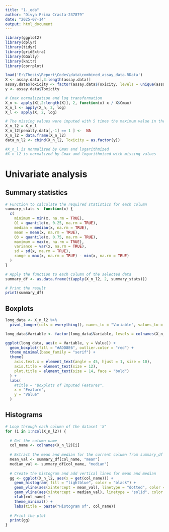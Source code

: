 ---
title: "1._eda"
author: "Divya Prima Crasta-237879"
date: "2025-07-14"
output: html_document
---

```{r}
library(ggplot2)
library(dplyr)
library(tidyr)
library(gridExtra)
library(GGally)
library(knitr)
library(corrplot)
```


```{r}
load('E:\Thesis\Report\Codes\data\combined_assay_data.RData')
X <- assay.data[,3:length(assay.data)]
assay.data$Toxicity <- factor(assay.data$Toxicity, levels = unique(assay.data$Toxicity))
y <- assay.data$Toxicity
```


```{r}
# Cmax normalization and log transformation
X_n <- apply(X[,2:length(X)], 2, function(x) x / X$Cmax)
X_n_l <- apply(X_n, 2, log)
X_l <- apply(X, 2, log)

# The missing values were imputed with 5 times the maximum value in the dataset given and they were indicated by penalty of 1.
X_n_l2 = X_n_l
X_n_l2[penalty.data[,-1] == 1 ] <-  NA
X_n_l2 = data.frame(X_n_l2)
data_n_l2 <- cbind(X_n_l2, Toxicity = as.factor(y))

#X_n_l is normalized by Cmax and logarithmized
#X_n_l2 is normalized by Cmax and logarithmized with missing values
```


# Univariate analysis

## Summary statistics

```{r}
# Function to calculate the required statistics for each column
summary_stats <- function(x) {
  c(
    minimum = min(x, na.rm = TRUE),
    Q1 = quantile(x, 0.25, na.rm = TRUE),
    median = median(x, na.rm = TRUE),
    mean = mean(x, na.rm = TRUE),
    Q3 = quantile(x, 0.75, na.rm = TRUE),
    maximum = max(x, na.rm = TRUE),
    variance = var(x, na.rm = TRUE),
    sd = sd(x, na.rm = TRUE),
    range = max(x, na.rm = TRUE) - min(x, na.rm = TRUE)
  )
}

# Apply the function to each column of the selected data
summary_df <- as.data.frame(t(apply(X_n_l2, 2, summary_stats)))

# Print the result
print(summary_df)
```


## Boxplots

```{r}
long_data <- X_n_l2 %>%
  pivot_longer(cols = everything(), names_to = "Variable", values_to = "Value")

long_data$Variable <- factor(long_data$Variable, levels = colnames(X_n_l2))

ggplot(long_data, aes(x = Variable, y = Value)) +
  geom_boxplot(fill = "#ADD8E6", outlier.color = "red") +
  theme_minimal(base_family = "serif") +
  theme(
    axis.text.x = element_text(angle = 45, hjust = 1, size = 10),
    axis.title = element_text(size = 12),
    plot.title = element_text(size = 14, face = "bold")
  ) +
  labs(
    #title = "Boxplots of Imputed Features",
    x = "Feature",
    y = "Value"
  )
```

## Histograms

```{r}
# Loop through each column of the dataset 'X'
for (i in 1:ncol(X_n_l2)) {
  
  # Get the column name
  col_name <- colnames(X_n_l2)[i]
  
  # Extract the mean and median for the current column from summary_df
  mean_val <- summary_df[col_name, "mean"]
  median_val <- summary_df[col_name, "median"]
  
  # Create the histogram and add vertical lines for mean and median
  gg <- ggplot(X_n_l2, aes(x = get(col_name))) + 
    geom_histogram( fill = "lightblue", color = "black") + 
    geom_vline(aes(xintercept = mean_val), linetype = "dotted", color = "red", size = 1) + # Dotted red line for mean
    geom_vline(aes(xintercept = median_val), linetype = "solid", color = "black", size = 1) + # Solid black line for median
    xlab(col_name) + 
    theme_minimal() +
    labs(title = paste("Histogram of", col_name))
  
  # Print the plot
  print(gg)
}
```
